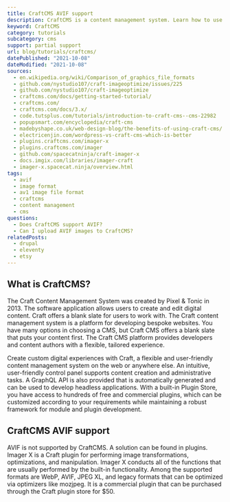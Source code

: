 ```yaml
---
title: CraftCMS AVIF support
description: CraftCMS is a content management system. Learn how to use AVIF images within CraftCMS.
keyword: CraftCMS
category: tutorials
subcategory: cms
support: partial support
url: blog/tutorials/craftcms/
datePublished: "2021-10-08"
dateModified: "2021-10-08"
sources:
  - en.wikipedia.org/wiki/Comparison_of_graphics_file_formats
  - github.com/nystudio107/craft-imageoptimize/issues/225
  - github.com/nystudio107/craft-imageoptimize
  - craftcms.com/docs/getting-started-tutorial/
  - craftcms.com/
  - craftcms.com/docs/3.x/
  - code.tutsplus.com/tutorials/introduction-to-craft-cms--cms-22982
  - popupsmart.com/encyclopedia/craft-cms
  - madebyshape.co.uk/web-design-blog/the-benefits-of-using-craft-cms/
  - electricenjin.com/wordpress-vs-craft-cms-which-is-better
  - plugins.craftcms.com/imager-x
  - plugins.craftcms.com/imager
  - github.com/spacecatninja/craft-imager-x
  - docs.imgix.com/libraries/imager-craft
  - imager-x.spacecat.ninja/overview.html
tags:
  - avif
  - image format
  - av1 image file format
  - craftcms
  - content management
  - cms
questions:
  - Does CraftCMS support AVIF?
  - Can I upload AVIF images to CraftCMS?
relatedPosts:
  - drupal
  - eleventy
  - etsy
---
```


## What is CraftCMS?

The Craft Content Management System was created by Pixel & Tonic in 2013. The software application allows users to create and edit digital content. Craft offers a blank slate for users to work with. The Craft content management system is a platform for developing bespoke websites. You have many options in choosing a CMS, but Craft CMS offers a blank slate that puts your content first. The Craft CMS platform provides developers and content authors with a flexible, tailored experience.

Create custom digital experiences with Craft, a flexible and user-friendly content management system on the web or anywhere else. An intuitive, user-friendly control panel supports content creation and administrative tasks. A GraphQL API is also provided that is automatically generated and can be used to develop headless applications. With a built-in Plugin Store, you have access to hundreds of free and commercial plugins, which can be customized according to your requirements while maintaining a robust framework for module and plugin development.

## CraftCMS AVIF support

AVIF is not supported by CraftCMS. A solution can be found in plugins. Imager X is a Craft plugin for performing image transformations, optimizations, and manipulation. Imager X conducts all of the functions that are usually performed by the built-in functionality. Among the supported formats are WebP, AVIF, JPEG XL, and legacy formats that can be optimized via optimizers like mozjpeg. It is a commercial plugin that can be purchased through the Craft plugin store for $50.
